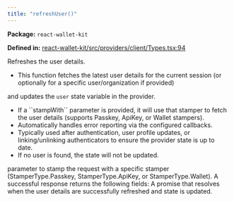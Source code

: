 ```yaml
---
title: "refreshUser()"
---
```



<p><strong>Package:</strong> <code>react-wallet-kit</code></p>

<p><strong>Defined in:</strong> <a href="https://github.com/tkhq/sdk/blob/main/packages/react-wallet-kit/src/providers/client/Types.tsx#L94">react-wallet-kit/src/providers/client/Types.tsx:94</a></p>

<H3Bordered text="Overview" />

Refreshes the user details.

<ul>
  <li>This function fetches the latest user details for the current session (or optionally for a specific user/organization if provided)</li>
</ul>

and updates the ``user`` state variable in the provider.

<ul>
  <li>If a ``stampWith`` parameter is provided, it will use that stamper to fetch the user details (supports Passkey, ApiKey, or Wallet stampers).</li>
  <li>Automatically handles error reporting via the configured callbacks.</li>
  <li>Typically used after authentication, user profile updates, or linking/unlinking authenticators to ensure the provider state is up to date.</li>
  <li>If no user is found, the state will not be updated.</li>
</ul>

<H3Bordered text="Parameters" />

<ParamField body="params" type='RefreshUserParams' required={false} >
  <Expandable title="params details">
    <NestedParam parentKey="params" childKey="stampWith" type='StamperType' required={false}>
parameter to stamp the request with a specific stamper (StamperType.Passkey, StamperType.ApiKey, or StamperType.Wallet).
</NestedParam>
  </Expandable>
</ParamField>

<H3Bordered text="Response" />
A successful response returns the following fields:

<ResponseField name="returns" type="void" required={true}>
  A promise that resolves when the user details are successfully refreshed and state is updated.
</ResponseField>
